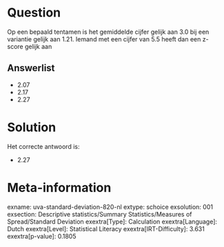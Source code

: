 Question
========

Op een bepaald tentamen is het gemiddelde cijfer gelijk aan 3.0 bij een
variantie gelijk aan 1.21. Iemand met een cijfer van 5.5 heeft dan een
z-score gelijk aan


Answerlist
----------

* 2.07
* 2.17
* 2.27

Solution
========

Het correcte antwoord is: 

* 2.27

Meta-information
================
exname: uva-standard-deviation-820-nl
extype: schoice
exsolution: 001
exsection: Descriptive statistics/Summary Statistics/Measures of Spread/Standard Deviation
exextra[Type]: Calculation
exextra[Language]: Dutch
exextra[Level]: Statistical Literacy
exextra[IRT-Difficulty]: 3.631
exextra[p-value]: 0.1805
